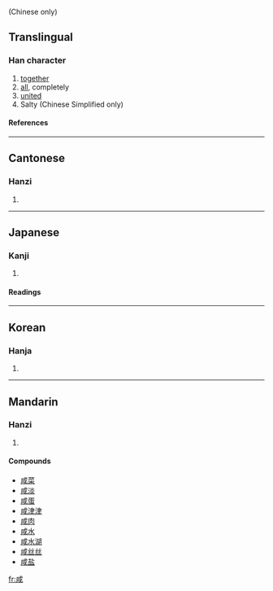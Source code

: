 {{see|鹹}} (Chinese only)

==Translingual==
===Han character===
{{Han char|rn=30|rad=口|as=06|sn=9|four=5320<sub>0</sub>|canj=戈竹一口 (IHMR)}}
# [[together]]
# [[all]], completely
# [[united]]
# Salty (Chinese Simplified only)
====References====
{{Han ref|kx=0187.190|dkj=03563|dj=0406.190|hdz=21404.020|uh=54B8|ud=21688|bh=AB77|bd=43895}}
----
==Cantonese==
===Hanzi===
{{yue-hanzi|jyut=|y=haam4}}
# {{defn|Cantonese}}
----
==Japanese==
===Kanji===
{{ja-kanji|grade=|rs=口06}}
# {{defn|Japanese}} 
====Readings====
{{ja-readings|on=[[かん]] (kan), [[げん]] (gen)|kun=[[みな]] (mina)}}
----
==Korean==
===Hanja===
{{ko-hanja|hangeul=함|rv=ham|mr=ham}}
# {{defn|Korean}}
----
==Mandarin==
===Hanzi===
{{cmn-hanzi|tra=鹹|pin=[[xián]] ([[xian2]])|wg=hsien<sup>2</sup>}}
# {{defn|Mandarin}}

====Compounds====
*[[咸菜]]
*[[咸淡]]
*[[咸蛋]]
*[[咸津津]]
*[[咸肉]]
*[[咸水]]
*[[咸水湖]]
*[[咸丝丝]]
*[[咸盐]]

[[fr:咸]]